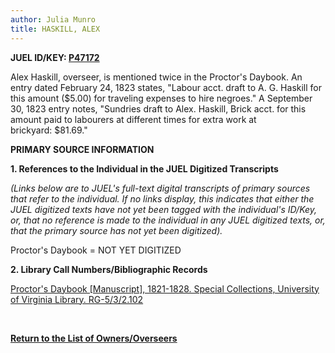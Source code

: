 ```yaml
---
author: Julia Munro
title: HASKILL, ALEX
---
```

**JUEL ID/KEY: [P47172](http://juel.iath.virginia.edu/public_person?person=47172 "P47172")[  
](http://juel.iath.virginia.edu/public_person?person=47002 "P47002")**

Alex Haskill, overseer, is mentioned twice in the Proctor's Daybook. An entry dated February 24, 1823 states, "Labour acct. draft to A. G. Haskill for this amount ($5.00) for traveling expenses to hire negroes." A September 30, 1823 entry notes, "Sundries draft to Alex. Haskill, Brick acct. for this amount paid to labourers at different times for extra work at brickyard: $81.69."

**PRIMARY SOURCE INFORMATION** 

**1\. References to the Individual in the JUEL Digitized Transcripts**

_(Links below are to JUEL's full-text digital transcripts of primary sources that refer to the individual. If no links display, this indicates that either the JUEL digitized texts have not yet been tagged with the individual's ID/Key, or, that no reference is made to the individual in any JUEL digitized texts, or, that the primary source has not yet been digitized)._   

Proctor's Daybook = NOT YET DIGITIZED 

**2\. Library Call Numbers/Bibliographic Records**

[](http://search.lib.virginia.edu/catalog/u6371432)[Proctor's Daybook \[Manuscript\], 1821-1828. Special Collections, University of Virginia Library. RG-5/3/2.102](http://search.lib.virginia.edu/catalog/u6607353 "Proctor's Daybook")

 [](http://search.lib.virginia.edu/catalog/u6371432)

**[Return to the List of Owners/Overseers](http://juel.iath.virginia.edu/node/415 "Return to the List of Owners/Overseers")**